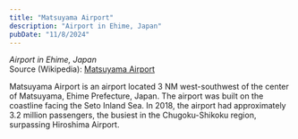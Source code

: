 ```yaml
---
title: "Matsuyama Airport"
description: "Airport in Ehime, Japan"
pubDate: "11/8/2024"
---
```


*Airport in Ehime, Japan*  
Source (Wikipedia): [Matsuyama Airport][1]

Matsuyama Airport  is an airport located 3 NM west-southwest of the center of Matsuyama, Ehime Prefecture, Japan.
The airport was built on the coastline facing the Seto Inland Sea. In 2018, the airport had approximately 3.2 million passengers, the busiest in the Chugoku-Shikoku region, surpassing Hiroshima Airport.

[1]: https://en.wikipedia.org/wiki/Matsuyama_Airport
